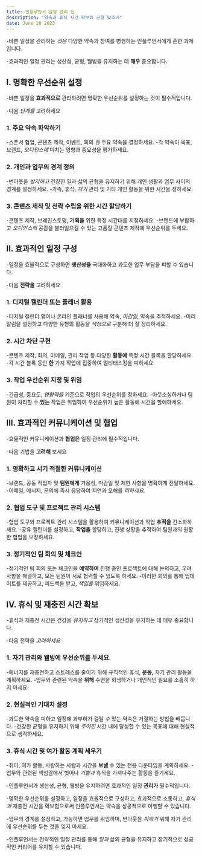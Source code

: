 ```yaml
---
title: 인플루언서 일정 관리 팁
description: "약속과 휴식 시간 확보의 균형 맞추기"
date: June 20 2023
---
```



-바쁜 일정을 관리하는 _것은_ 다양한 약속과 참여를 병행하는 인플루언서에게 흔한 과제입니다. 


-효과적인 일정 관리는 생산성, 균형, 웰빙을 유지하는 데 **매우** 중요합니다.


## I. 명확한 우선순위 설정
-바쁜 일정을 **효과적으로** 관리하려면 명확한 우선순위를 설정하는 것이 필수적입니다. 


-다음 _단계를_ 고려하세요

### 1. 주요 약속 파악하기
-스폰서 협업, 콘텐츠 제작, 이벤트, 회의 _등_ 주요 약속을 결정하세요.
-각 약속이 목표, 브랜드, _오디언스에_ 미치는 영향과 중요성을 평가하세요.
### 2. 개인과 업무의 경계 정의
-번아웃을 _방지하고_ 건강한 일과 삶의 균형을 유지하기 위해 개인 생활과 업무 사이의 경계를 설정하세요.
-가족, 휴식, _자기_ 관리 및 기타 개인 활동을 위한 시간을 정하세요.
### 3. 콘텐츠 제작 및 전략 수립을 위한 시간 할당하기
-콘텐츠 제작, 브레인스토밍, **기획을** 위한 특정 시간대를 지정하세요.
-브랜드에 부합하고 _오디언스의_ 공감을 불러일으킬 수 있는 고품질 콘텐츠 제작에 우선순위를 두세요.
## II. 효과적인 일정 구성
-일정을 효율적으로 구성하면 **생산성을** 극대화하고 과도한 업무 부담을 피할 수 있습니다. 


-다음 **전략을** 고려하세요

### 1. 디지털 캘린더 또는 플래너 활용
-디지털 캘린더 앱이나 온라인 플래너를 사용해 약속, _마감일,_ 약속을 추적하세요.
-미리 알림을 설정하고 다양한 유형의 활동을 _색상으로_ 구분해 더 잘 정리하세요.
### 2. 시간 차단 구현
-콘텐츠 제작, 회의, 이메일, 관리 작업 등 다양한 **활동에** 특정 시간 블록을 할당하세요.
-각 시간 블록 동안 **한** 가지 작업에 집중하여 멀티태스킹을 피하세요.
### 3. 작업 우선순위 지정 및 위임
-긴급성, 중요도, _영향력을_ 기준으로 작업의 우선순위를 정하세요.
-아웃소싱하거나 팀원이 처리할 수 **있는** 작업은 위임하여 우선순위가 높은 활동에 시간을 할애하세요.
## III. 효과적인 커뮤니케이션 및 협업
-효율적인 커뮤니케이션과 **협업은** 일정 관리에 필수적입니다. 


-다음 기법을 **고려해** 보세요

### 1. 명확하고 시기 적절한 커뮤니케이션
-브랜드, 공동 작업자 및 **팀원에게** 가용성, 마감일 및 제한 사항을 명확하게 전달하세요.
-이메일, 메시지, 문의에 즉시 응답하여 지연과 오해를 _피하세요._
### 2. 협업 도구 및 프로젝트 관리 시스템
-협업 도구와 프로젝트 관리 시스템을 활용하여 커뮤니케이션과 작업 **추적을** 간소화하세요.
-공유 캘린더를 설정하고, **작업을** 할당하고, 진행 상황을 추적하여 팀원과의 원활한 협업을 보장하세요.
### 3. 정기적인 팀 회의 및 체크인
-정기적인 팀 회의 또는 체크인을 **예약하여** 진행 중인 프로젝트에 대해 논의하고, 우려 사항을 해결하고, 모든 팀원이 서로 협력할 수 있도록 하세요.
-이러한 회의를 통해 업데이트를 제공하고, 피드백을 받고, _책임을_ 위임하세요.
## IV. 휴식 및 재충전 시간 확보
-휴식과 재충전 시간은 건강을 _유지하고_ 장기적인 생산성을 유지하는 데 매우 중요합니다. 


-다음 전략을 _고려하세요_

### 1. 자기 관리와 웰빙에 우선순위를 두세요.
-에너지를 재충전하고 스트레스를 줄이기 위해 규칙적인 휴식, **운동,** 자기 관리 활동을 계획하세요.
-업무와 관련된 약속을 **위해** 수면을 희생하거나 개인적인 필요를 소홀히 하지 마세요.
### 2. 현실적인 기대치 설정
-과도한 약속을 피하고 일정에 과부하가 걸릴 _수_ 있는 약속은 거절하는 방법을 배웁니다.
-건강한 균형을 유지하기 위해 _주어진_ 시간 내에 달성할 수 있는 목표에 대해 현실적으로 생각하세요.
### 3. 휴식 시간 및 여가 활동 계획 세우기
-취미, 여가 활동, 사랑하는 사람과 시간을 **보낼** 수 있는 전용 다운타임을 계획하세요.
-업무와 관련된 책임감에서 벗어나 _기쁨과_ 휴식을 가져다주는 활동을 즐기세요.

-인플루언서가 생산성, 균형, 웰빙을 유지하려면 효과적인 일정 **관리가** 필수적입니다. 


-명확한 우선순위를 설정하고, 일정을 효율적으로 구성하고, 효과적으로 소통하고, _휴식과_ 재충전 시간을 확보함으로써 인플루언서는 약속을 성공적으로 이행할 수 있습니다. 


-업무의 경계를 설정하고, 가능하면 업무를 위임하며, 번아웃을 _피하기_ 위해 자기 관리에 우선순위를 두는 것을 잊지 마세요. 


-인플루언서는 전략적인 일정 관리를 통해 _일과_ 삶의 균형을 유지하고 장기적으로 성공적인 커리어를 유지할 수 있습니다.